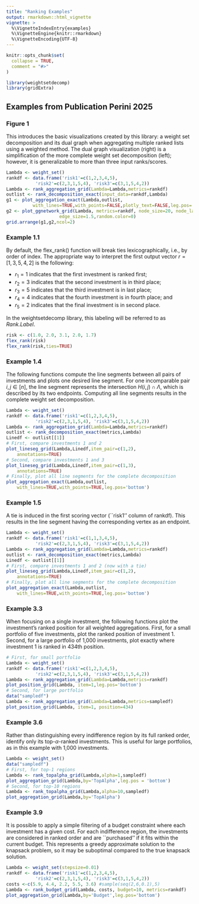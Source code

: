 ```yaml
---
title: "Ranking Examples"
output: rmarkdown::html_vignette
vignette: >
  %\VignetteIndexEntry{examples}
  %\VignetteEngine{knitr::rmarkdown}
  %\VignetteEncoding{UTF-8}
---
```


```r
knitr::opts_chunk$set(
  collapse = TRUE,
  comment = "#>"
)
```

```r
library(weightsetdecomp)
library(gridExtra)
```

## Examples from Publication Perini 2025


### Figure 1

This introduces the basic visualizations created by this library: a weight set decomposition and its dual graph when aggregating multiple ranked lists using a weighted method. The dual graph visualization (right) is a simplification of the more complete weight set decomposition (left); however, it is generalizable to more than three input ranks/scores.

```r
Lambda <- weight_set()
rankdf <- data.frame('risk1'=c(1,2,3,4,5), 
           'risk2'=c(2,3,1,5,4), 'risk3'=c(3,1,5,4,2))
Lambda <- rank_aggregation_grid(Lambda=Lambda,metrics=rankdf)
outlist <- rank_decomposition_exact(input_data=rankdf,Lambda)
g1 <- plot_aggregation_exact(Lambda,outlist,
          with_lines=TRUE,with_points=FALSE,plotly_text=FALSE,leg.pos='left',random.color=0)
g2 <- plot_ggnetwork_grid(Lambda, metrics=rankdf, node_size=20, node_label=TRUE,
                    edge_size=1.5,random.color=0)
grid.arrange(g1,g2,ncol=2)
```



### Example 1.1

By default, the flex_rank() function will break ties lexicographically, i.e.,  by order of index. The appropriate way to interpret the first output vector $r=[1, 3, 5, 4, 2]$ is the following: 

* $r_1=1$ indicates that the first investment is ranked first; 
* $r_2=3$ indicates that the second investment is in third place; 
* $r_3=5$ indicates that the third investment is in last place; 
* $r_4=4$ indicates that the fourth investment is in fourth place; and 
* $r_5=2$ indicates that the final investment is in second place.

In the weightsetdecomp library, this labeling will be referred to as _Rank.Label_. 

```r
risk <- c(1.0, 2.0, 3.1, 2.0, 1.7)
flex_rank(risk)
flex_rank(risk,ties=TRUE)
```

### Example 1.4

The following functions compute the line segments between all pairs of investments and plots one desired line segment. For one incomparable pair $i,j\in[n]$, the line segment represents the intersection $H(i,j)\cap \Lambda$, which is described by its two endpoints.
Computing all line segments results in the complete weight set decomposition. 

```r
Lambda <- weight_set()
rankdf <- data.frame('risk1'=c(1,2,3,4,5), 
           'risk2'=c(2,3,1,5,4), 'risk3'=c(3,1,5,4,2))
Lambda <- rank_aggregation_grid(Lambda=Lambda,metrics=rankdf)
outlist <- rank_decomposition_exact(metrics,Lambda)
Linedf <- outlist[[1]]
# First, compare investments 1 and 2
plot_lineseg_grid(Lambda,Linedf,item_pair=c(1,2),
    annotations=TRUE)
# Second, compare investments 1 and 3
plot_lineseg_grid(Lambda,Linedf,item_pair=c(1,3),
    annotations=TRUE)
# Finally, plot all line segments for the complete decomposition
plot_aggregation_exact(Lambda,outlist,
    with_lines=TRUE,with_points=TRUE,leg.pos='bottom')
```

### Example 1.5

A tie is induced in the first scoring vector (``risk1'' column of rankdf). This results in the line segment having the corresponding vertex as an endpoint. 

```r
Lambda <- weight_set()
rankdf <- data.frame('risk1'=c(1,1,3,4,5), 
           'risk2'=c(2,3,1,5,4), 'risk3'=c(3,1,5,4,2))
Lambda <- rank_aggregation_grid(Lambda=Lambda,metrics=rankdf)
outlist <- rank_decomposition_exact(metrics,Lambda)
Linedf <- outlist[[1]]
# First, compare investments 1 and 2 (now with a tie)
plot_lineseg_grid(Lambda,Linedf,item_pair=c(1,2),
    annotations=TRUE)
# Finally, plot all line segments for the complete decomposition
plot_aggregation_exact(Lambda,outlist,
    with_lines=TRUE,with_points=TRUE,leg.pos='bottom')
```

### Example 3.3

When focusing on a single investment, the following functions plot the investment's ranked position for all weighted aggregations. 
First, for a small portfolio of five investments, plot the ranked position of  investment 1. 
Second, for a large portfolio of 1,000 investments, plot exactly where investment 1 is ranked in 434th position. 

```r
# First, for small portfolio
Lambda <- weight_set()
rankdf <- data.frame('risk1'=c(1,2,3,4,5), 
           'risk2'=c(2,3,1,5,4), 'risk3'=c(3,1,5,4,2))
Lambda <- rank_aggregation_grid(Lambda=Lambda,metrics=rankdf)
plot_position_grid(Lambda, item=1,leg.pos='bottom')
# Second, for large portfolio
data("sampledf")
Lambda <- rank_aggregation_grid(Lambda=Lambda,metrics=sampledf)
plot_position_grid(Lambda, item=1, position=434)
```

### Example 3.6

Rather than distinguishing every indifference region by its full ranked order, identify only its top-$\alpha$-ranked investments. This is useful for large portfolios, as in this example with 1,000 investments.

```r
Lambda <- weight_set()
data("sampledf")
# First, for top-1 regions
Lambda <- rank_topalpha_grid(Lambda,alpha=1,sampledf)
plot_aggregation_grid(Lambda,by='TopAlpha',leg.pos = 'bottom')
# Second, for top-10 regions
Lambda <- rank_topalpha_grid(Lambda,alpha=10,sampledf)
plot_aggregation_grid(Lambda,by='TopAlpha')
```

### Example 3.9

It is possible to apply a simple filtering of a budget constraint where each investment has a given cost. For each indifference region, the investments are considered in ranked order and are ``purchased'' if it fits within the current budget. This represents a greedy approximate solution to the knapsack problem, so it may be suboptimal compared to the true knapsack solution. 

```r
Lambda <- weight_set(stepsize=0.01)
rankdf <- data.frame('risk1'=c(1,2,3,4,5), 
           'risk2'=c(2,3,1,5,4), 'risk3'=c(3,1,5,4,2))
costs <-c(5.9, 4.4, 2.2, 5.5, 3.6) #sample(seq(2,6,0.1),5)
Lambda <- rank_budget_grid(Lambda, costs, budget=10, metrics=rankdf)
plot_aggregation_grid(Lambda,by='Budget',leg.pos='bottom')
```




